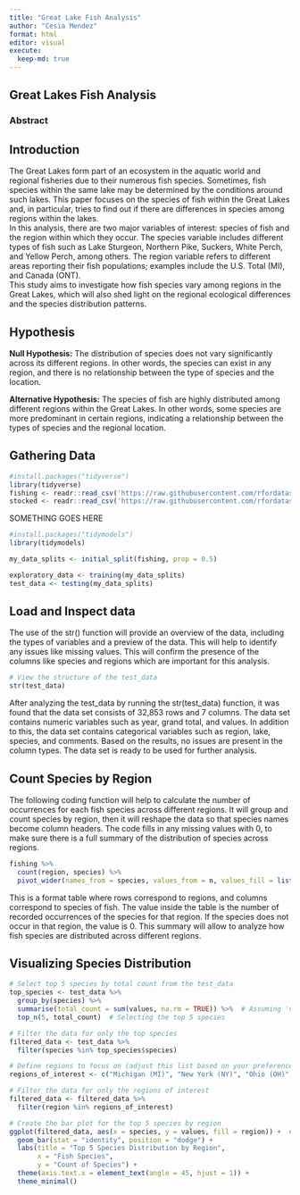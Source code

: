 ```yaml
---
title: "Great Lake Fish Analysis"
author: "Cesia Mendez"
format: html
editor: visual
execute:
  keep-md: true
---
```


## Great Lakes Fish Analysis

### Abstract

## Introduction

The Great Lakes form part of an ecosystem in the aquatic world and regional fisheries due to their numerous fish species. Sometimes, fish species within the same lake may be determined by the conditions around such lakes. This paper focuses on the species of fish within the Great Lakes and, in particular, tries to find out if there are differences in species among regions within the lakes.\
In this analysis, there are two major variables of interest: species of fish and the region within which they occur. The species variable includes different types of fish such as Lake Sturgeon, Northern Pike, Suckers, White Perch, and Yellow Perch, among others. The region variable refers to different areas reporting their fish populations; examples include the U.S. Total (MI), and Canada (ONT).\
This study aims to investigate how fish species vary among regions in the Great Lakes, which will also shed light on the regional ecological differences and the species distribution patterns.

## Hypothesis

**Null Hypothesis:** The distribution of species does not vary significantly across its different regions. In other words, the species can exist in any region, and there is no relationship between the type of species and the location.

**Alternative Hypothesis:** The species of fish are highly distributed among different regions within the Great Lakes. In other words, some species are more predominant in certain regions, indicating a relationship between the types of species and the regional location.

## Gathering Data

```r
#install.packages("tidyverse")
library(tidyverse)
fishing <- readr::read_csv('https://raw.githubusercontent.com/rfordatascience/tidytuesday/main/data/2021/2021-06-08/fishing.csv')
stocked <- readr::read_csv('https://raw.githubusercontent.com/rfordatascience/tidytuesday/main/data/2021/2021-06-08/stocked.csv')
```

SOMETHING GOES HERE

```r
#install.packages("tidymodels")
library(tidymodels)

my_data_splits <- initial_split(fishing, prop = 0.5)

exploratory_data <- training(my_data_splits)
test_data <- testing(my_data_splits)
```

## Load and Inspect data

The use of the str() function will provide an overview of the data, including the types of variables and a preview of the data. This will help to identify any issues like missing values. This will confirm the presence of the columns like species and regions which are important for this analysis.

```r
# View the structure of the test_data
str(test_data)

```

After analyzing the test_data by running the str(test_data) function, it was found that the data set consists of 32,853 rows and 7 columns. The data set contains numeric variables such as year, grand total, and values. In addition to this, the data set contains categorical variables such as region, lake, species, and comments. Based on the results, no issues are present in the column types. The data set is ready to be used for further analysis.

## Count Species by Region

The following coding function will help to calculate the number of occurrences for each fish species across different regions. It will group and count species by region, then it will reshape the data so that species names become column headers. The code fills in any missing values with 0, to make sure there is a full summary of the distribution of species across regions.

```r
fishing %>%
  count(region, species) %>%
  pivot_wider(names_from = species, values_from = n, values_fill = list(n = 0))

```

This is a format table where rows correspond to regions, and columns correspond to species of fish. The value inside the table is the number of recorded occurrences of the species for that region. If the species does not occur in that region, the value is 0. This summary will allow to analyze how fish species are distributed across different regions.

## Visualizing Species Distribution

```r
# Select top 5 species by total count from the test_data
top_species <- test_data %>%
  group_by(species) %>%
  summarise(total_count = sum(values, na.rm = TRUE)) %>%  # Assuming 'values' represents species count
  top_n(5, total_count)  # Selecting the top 5 species

# Filter the data for only the top species
filtered_data <- test_data %>%
  filter(species %in% top_species$species)

# Define regions to focus on (adjust this list based on your preference)
regions_of_interest <- c("Michigan (MI)", "New York (NY)", "Ohio (OH)", "Canada (ONT)", "Wisconsin (WI)")

# Filter the data for only the regions of interest
filtered_data <- filtered_data %>%
  filter(region %in% regions_of_interest)

# Create the bar plot for the top 5 species by region
ggplot(filtered_data, aes(x = species, y = values, fill = region)) +  # Use 'values' for species count
  geom_bar(stat = "identity", position = "dodge") +
  labs(title = "Top 5 Species Distribution by Region",
       x = "Fish Species",
       y = "Count of Species") +
  theme(axis.text.x = element_text(angle = 45, hjust = 1)) +
  theme_minimal()


```
